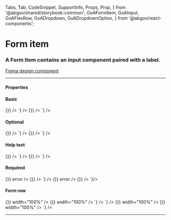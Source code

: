   Tabs,
  Tab,
  CodeSnippet,
  SupportInfo,
  Props,
  Prop,
} from '@abgov/shared/storybook-common';
  GoAFormItem,
  GoAInput,
  GoAFlexRow,
  GoADropdown,
  GoADropdownOption,
} from '@abgov/react-components';

<Meta title="Components/Form Item" />

# Form item

### A Form Item contains an input component paired with a label.

[Figma design component](https://www.figma.com/file/3pb2IK8s2QUqWieH79KdN7/%E2%9D%96-Components-%7C-DDI?node-id=7065%3A243092)

---

#### Properties

<Props>
  <Prop
    name="label"
    type="string"
    description="Text displayed describing form field"
  />
  <Prop
    name="helptext"
    type="string"
    description="Help text displayed under the form field to provide an additional explanation"
  />
  <Prop
    name="error"
    type="string"
    description="Error text displayed under the form field. Leave blank to indicate valid field."
  />
  <Prop
    name="optional"
    type="boolean"
    defaultValue="false"
    description="Show/hide an optional indicator next to the text label."
  />
</Props>

#### Basic

<Story name="Basic">
  <GoAFormItem label="First name">
    <GoAInput name="firstName" onChange={() => {}} />
  </GoAFormItem>
</Story>

<Tabs>
  <Tab label="Web Component" hidden={true}>
    <CodeSnippet
      lang="html"
      code={`
      <goa-form-item label="First name">
        <goa-input type="text" />
      </goa-form-item>
    `}
    />
  </Tab>
  <Tab label="Angular">
    <CodeSnippet
      lang="html"
      code={`
      <goa-form-item label="First name">
        <goa-input type="text"></goa-input>
      </goa-form-item>
    `}
    />
  </Tab>
  <Tab label="React">
    <CodeSnippet
      lang="tsx"
      code={`
      <GoAFormItem label="First name">
        <GoAInput name="firstName" onChange={() => {}} />
      </GoAFormItem>
    `}
    />
  </Tab>
</Tabs>

#### Optional

<Story name="Optional">
  <GoAFormItem label="First name" optional>
    <GoAInput name="firstName" onChange={() => {}} />
  </GoAFormItem>
</Story>

<Tabs>
  <Tab label="Web Component" hidden={true}>
    <CodeSnippet
      lang="html"
      code={`
      <goa-form-item label="First name" optional>
        <goa-input type="text" />
      </goa-form-item>
    `}
    />
  </Tab>
  <Tab label="Angular">
    <CodeSnippet
      lang="html"
      code={`
      <goa-form-item label="First name" optional>
        <goa-input type="text"></goa-input>
      </goa-form-item>
    `}
    />
  </Tab>
  <Tab label="React">
    <CodeSnippet
      lang="tsx"
      code={`
      <GoAFormItem label="First name" optional>
        <GoAInput name="firstName" onChange={() => {}} />
      </GoAFormItem>
    `}
    />
  </Tab>
</Tabs>

#### Help text

<Story name="Help text">
  <GoAFormItem label="First name" helpText="Help text">
    <GoAInput name="firstName" onChange={() => {}} />
  </GoAFormItem>
</Story>

<Tabs>
  <Tab label="Web Component" hidden={true}>
    <CodeSnippet
      lang="html"
      code={`
      <goa-form-item label="First name" helptext="Help text">
        <goa-input type="text" />
      </goa-form-item>
    `}
    />
  </Tab>
  <Tab label="Angular">
    <CodeSnippet
      lang="html"
      code={`
      <goa-form-item label="First name" helptext="Help text">
        <goa-input type="text"></goa-input>
      </goa-form-item>
    `}
    />
  </Tab>
  <Tab label="React">
    <CodeSnippet
      lang="tsx"
      code={`
      <GoAFormItem label="First name" helpText="Help text">
        <GoAInput name="firstName" onChange={() => {}} />
      </GoAFormItem>
    `}
    />
  </Tab>
</Tabs>

#### Required

<Story name="Required">
  <GoAFormItem label="First name" error="First name is required">
    <GoAInput name="firstName" onChange={() => {}} error />
  </GoAFormItem>
  <GoAFormItem label="Favourite Colour" error="">
    <GoAInput name="favcolor" onChange={() => {}} />
  </GoAFormItem>
</Story>

<Tabs>
  <Tab label="Web Component" hidden={true}>
    <CodeSnippet
      lang="html"
      code={`
        <!-- Error message should be a dynamic value -->
        <goa-form-item label="First name" error="First name is required">
          <goa-input type="text" error />
        </goa-form-item>
        <!-- Blank error indicates a valid field -->
        <goa-form-item label="Favourite Colour" error="">
          <goa-input type="text" />
        </goa-form-item>
      `}
    />
  </Tab>
  <Tab label="Angular">
    <CodeSnippet
      lang="html"
      code={`
        <!-- Error message should be a dynamic value -->
        <goa-form-item label="First name" error="First name is required">
          <goa-input type="text" error></goa-input>
        </goa-form-item>
        <!-- Blank error indicates a valid field -->
        <goa-form-item label="Favourite Colour" error="">
          <goa-input type="text"></goa-input>
        </goa-form-item>
      `}
    />
  </Tab>
  <Tab label="React">
    <CodeSnippet
      lang="tsx"
      code={`
        <!-- Error message should be a dynamic value -->
        <GoAFormItem label="First name" error="First name is required" helpText="Help text">
          <GoAInput name="firstName" onChange={() => {}} error />
        </GoAFormItem>
        <!-- Blank error indicates a valid field -->
        <GoAFormItem label="Favourite Colour" error="">
          <GoAInput name="favcolor" onChange={() => {}} />
        </GoAFormItem>
      `}/>
  </Tab>
</Tabs>

#### Form row

<Story name="Form Row">
  <GoAFlexRow gap="small">
    <GoAFormItem label="First name">
      <GoAInput name="firstName" onChange={() => {}} width="100%" />
    </GoAFormItem>
    <GoAFormItem label="Last name">
      <GoAInput name="lastName" onChange={() => {}} width="100%" />
    </GoAFormItem>
  </GoAFlexRow>
</Story>

<Tabs>
  <Tab label="Web Component">
    <CodeSnippet
      lang="html"
      code={`
      <goa-flex-row gap="small">
        <goa-form-item label="First name">
          <goa-input type="text" width="100%" />
        </goa-form-item>
        <goa-form-item label="Last Name">
          <goa-input type="text" width="100%" />
        </goa-form-item>
      </goa-flex-row>
    `}
    />
  </Tab>
  <Tab label="Angular">
    <CodeSnippet
      lang="html"
      code={`
      <goa-flex-row gap="small">
        <goa-form-item label="First name">
          <goa-input type="text" width="100%"></goa-input>
        </goa-form-item>
        <goa-form-item label="Last Name">
          <goa-input type="text" width="100%"></goa-input>
        </goa-form-item>
      </goa-flex-row>
    `}
    />
  </Tab>
  <Tab label="React">
    <CodeSnippet
      lang="tsx"
      code={`
      <GoAFlexRow gap="small">
        <GoAFormItem label="First name">
          <GoAInput name="firstName" onChange={() => {}} width="100%" />
        </GoAFormItem>
        <GoAFormItem label="Last name">
          <GoAInput name="lastName" onChange={() => {}} width="100%" />
        </GoAFormItem>
      </GoAFlexRow>
    `}
    />
  </Tab>
</Tabs>

---

<SupportInfo />
